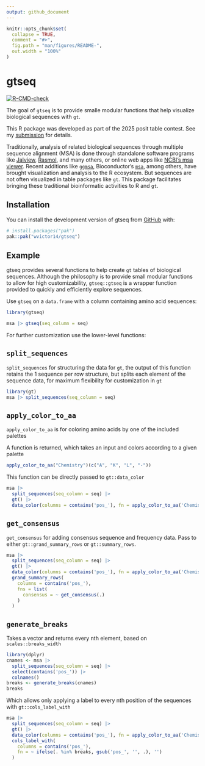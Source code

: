```yaml
---
output: github_document
---
```


```r
knitr::opts_chunk$set(
  collapse = TRUE,
  comment = "#>",
  fig.path = "man/figures/README-",
  out.width = "100%"
)
```

# gtseq

<!-- badges: start -->
[![R-CMD-check](https://github.com/wvictor14/gtseq/actions/workflows/R-CMD-check.yaml/badge.svg)](https://github.com/wvictor14/gtseq/actions/workflows/R-CMD-check.yaml)
<!-- badges: end -->

The goal of `gtseq` is to provide smalle modular functions that help visualize biological sequences with `gt`.

This R package was developed as part of the 2025 posit table contest. See my [submission](https://github.com/rich-iannone/table-contest/discussions/10) for details.

Traditionally, analysis of related biological sequences through multiple sequence alignment (MSA) is done through standalone software programs like [Jalview](https://www.jalview.org/), [Rasmol](https://www.openrasmol.org/), and many others, or online web apps like [NCBI's msa viewer](https://www.ncbi.nlm.nih.gov/projects/msaviewer/). Recent additions like [`ggmsa`](https://yulab-smu.top/ggmsa/), Bioconductor's [`msa`](https://www.bioconductor.org/packages/release/bioc/html/msa.html), among others, have brought visualization and analysis to the R ecosystem. But sequences are not often visualized in table packages like `gt`. This package facilitates bringing these traditional bioinformatic activities to R and `gt`.

## Installation

You can install the development version of gtseq from [GitHub](https://github.com/) with:

``` r
# install.packages("pak")
pak::pak("wvictor14/gtseq")
```

## Example

gtseq provides several functions to help create `gt` tables of biological sequences. Although the philosophy is to provide small modular functions to allow for high customizability, `gtseq::gtseq` is a wrapper function provided to quickly and efficiently explore sequences. 

Use `gtseq` on a `data.frame` with a column containing amino acid sequences:

``` r
library(gtseq)

msa |> gtseq(seq_column = seq)
```

For further customization use the lower-level functions:

## `split_sequences`

`split_sequences` for structuring the data for `gt`, the output of this function retains the 1 sequence per row structure, but splits each element of the sequence data, for maximum flexibility for customization in `gt`

```r
library(gt)
msa |> split_sequences(seq_column = seq)
```

## `apply_color_to_aa` 

`apply_color_to_aa` is for coloring amino acids by one of the included palettes

A function is returned, which takes an input and colors according to a given palette

```r
apply_color_to_aa("Chemistry")(c("A", "K", "L", "-"))
```

This function can be directly passed to `gt::data_color`

```r
msa |>
  split_sequences(seq_column = seq) |>
  gt() |>
  data_color(columns = contains('pos_'), fn = apply_color_to_aa('Chemistry'))
```

## `get_consensus`

`get_consensus` for adding consensus sequence and frequency data. Pass to either
`gt::grand_summary_rows` or `gt::summary_rows`.

```r
msa |>
  split_sequences(seq_column = seq) |>
  gt() |>
  data_color(columns = contains('pos_'), fn = apply_color_to_aa('Chemistry')) |>
  grand_summary_rows(
    columns = contains('pos_'),
    fns = list(
      consensus = ~ get_consensus(.)
    )
  )
```

## `generate_breaks`

Takes a vector and returns every nth element, based on `scales::breaks_width`


```r
library(dplyr)
cnames <- msa |>
  split_sequences(seq_column = seq) |>
  select(contains('pos_')) |>
  colnames()
breaks <- generate_breaks(cnames)
breaks
```

Which allows only applying a label to every nth position of the sequences with `gt::cols_label_with`

```r
msa |>
  split_sequences(seq_column = seq) |>
  gt() |>
  data_color(columns = contains('pos_'), fn = apply_color_to_aa('Chemistry')) |>
  cols_label_with(
    columns = contains('pos_'),
    fn = ~ ifelse(. %in% breaks, gsub('pos_', '', .), '')
  )
```